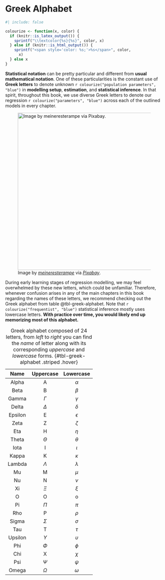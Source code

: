 <!-- Google tag (gtag.js) -->
<script async src="https://www.googletagmanager.com/gtag/js?id=G-7PRVEBE1EF"></script>
<script>
  window.dataLayer = window.dataLayer || [];
  function gtag(){dataLayer.push(arguments);}
  gtag('js', new Date());

  gtag('config', 'G-7PRVEBE1EF');
</script>

# Greek Alphabet {#sec-greek-alphabet}

```r
#| include: false

colourize <- function(x, color) {
  if (knitr::is_latex_output()) {
    sprintf("\\textcolor{%s}{%s}", color, x)
  } else if (knitr::is_html_output()) {
    sprintf("<span style='color: %s;'>%s</span>", color,
      x)
  } else x
}
```

**Statistical notation** can be pretty particular and different from **usual mathematical notation**. One of these particularities is the constant use of **Greek letters** to denote unknown `r colourize("population parameters", "blue")` in **modelling setup**, **estimation**, and **statistical inference**. In that spirit, throughout this book, we use diverse Greek letters to denote our regression `r colourize("parameters", "blue")` across each of the outlined models in every chapter.

![Image by [*meineresterampe*](https://pixabay.com/users/meineresterampe-26089/) via [*Pixabay*](https://pixabay.com/photos/typewriter-old-retro-office-1899760/).](img/typewriter.jpg){width="500"} 

During early learning stages of regression modelling, we may feel overwhelmed by these new letters, which could be unfamiliar. Therefore, whenever confusion arises in any of the main chapters in this book regarding the names of these letters, we recommend checking out the Greek alphabet from table @tbl-greek-alphabet. Note that 
`r colourize("frequentist", "blue")` statistical inference mostly uses lowercase letters. **With practice over time, you would likely end up memorizing most of this alphabet.**

| Name   |      Uppercase      |  Lowercase |
|:----------:|:-------------:|:------:|
| Alpha |  $\text{A}$ | $\alpha$ |
| Beta |    $\text{B}$   |   $\beta$ |
| Gamma | $\Gamma$ |  $\gamma$ |
| Delta | $\Delta$ |  $\delta$ |
| Epsilon | $\text{E}$ |  $\epsilon$ |
| Zeta | $\text{Z}$ |  $\zeta$ |
| Eta | $\text{H}$ |  $\eta$ |
| Theta | $\Theta$ |  $\theta$ |
| Iota | $\text{I}$ |  $\iota$ |
| Kappa | $\text{K}$ |  $\kappa$ |
| Lambda | $\Lambda$ |  $\lambda$ |
| Mu | $\text{M}$ |  $\mu$ |
| Nu | $\text{N}$ |  $\nu$ |
| Xi | $\Xi$ |  $\xi$ |
| O | $\text{O}$ |  $\text{o}$ |
| Pi | $\Pi$ |  $\pi$ |
| Rho | $\text{P}$ |  $\rho$ |
| Sigma | $\Sigma$ |  $\sigma$ |
| Tau | $\text{T}$ |  $\tau$ |
| Upsilon | $\Upsilon$ |  $\upsilon$ |
| Phi | $\Phi$ |  $\phi$ |
| Chi | $\text{X}$ |  $\chi$ |
| Psi | $\Psi$ |  $\psi$ |
| Omega | $\Omega$ |  $\omega$ |

: Greek alphabet composed of 24 letters, from *left* to *right* you can find the *name* of letter along with its corresponding *uppercase* and *lowercase* forms. {#tbl-greek-alphabet .striped .hover}
